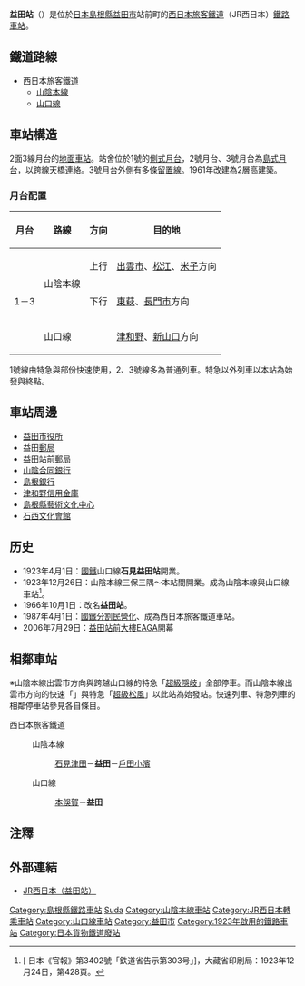 {{NoteTA |G1=Railway |G2=Transport|1 = zh:益田站; zh-cn:益田站; zh-tw:益田車站; zh-hk:益田站; }}
{{日本車站資訊
|公司色 = #0072bc
|文字色 =
|站名 = 益田站
|圖片 = Masuda Station 20170504.jpg
|pxl = 
|圖片說明 = 站房（2017年5月）
|日文原名 = 益田
|平假名 = ますだ
|羅馬拼音 = Masuda
|電報略號 = マス
|所在地 = {{JPN}}[[島根縣|島根縣]][[益田市|益田市]]驛前町105番2號
|車站構造 = [[地面車站|地面車站]]
|月台配置 = 2面3線
|啟用年月日 = 1923年（[[大正|大正]]12年）4月1日
|乘客人數 = 569
|統計年度 = 2013年
|轉車 =
|備註 = 直營站、設有[[綠窗口|綠窗口]]
|全寬備註 = * 1966年由石見益田站改稱。<br/>此站至木俁賀和戶田小濱之間設有JR西日本米子支社與廣島支社的境界標。本站以及石見津田站方向屬米子支社管轄。
|adjacent = {{Adjacent stations|system=西日本旅客鐵道|
line1=山陰本線|left1=|right1=戶田小濱|through-left1=[[山陰本線|山陰本線]]|note-mid1=距離[[京都站|京都]]514.5km|note-right1=9.8km|
line2=SD|left2=石見津田|right2=|note-left2=7.3km|note-mid2=距離[[京都站|京都]]514.5km|through-right2=[[山陰本線|山陰本線]]|
line3=山口線|left3=本俁賀|right3=|note-left3=4.3km|note-mid3=距離[[新山口站|新山口]]93.9km|note-right3=}}
}}
'''益田站'''（{{jpn|j=益田駅|hg=ますだえき|rm=Masuda eki|f=y}}）是位於[[日本|日本]][[島根縣|島根縣]][[益田市|益田市]]站前町的[[西日本旅客鐵道|西日本旅客鐵道]]（JR西日本）[[鐵路車站|鐵路車站]]。

==鐵道路線==
*西日本旅客鐵道
**[[山陰本線|山陰本線]]
**[[山口線|山口線]]

== 車站構造 ==
2面3線月台的[[地面車站|地面車站]]。站舍位於1號的[[側式月台|側式月台]]，2號月台、3號月台為[[島式月台|島式月台]]，以跨線天橋連絡。3號月台外側有多條[[留置線|留置線]]。1961年改建為2層高建築。
=== 月台配置 ===
<!-- 站の管轄は米子支社であるが、当站以西、以南は廣島支社管轄路線のため、便宜上廣島支社のラインカラーを使用する。なお、当站以東ではこのラインカラーを使用しないこと。--->
{| class="wikitable"
!月台!!路線!!方向!!目的地
|-
!rowspan="3"|1－3
|rowspan="2"| {{JR西路線記號|S|D}} 山陰本線
| style="text-align:center" | 上行
|[[出雲市站|出雲市]]、[[松江站_(日本)|松江]]、[[米子站|米子]]方向
|-
| style="text-align:center" | 下行
|[[東萩站|東萩]]、[[長門市站|長門市]]方向
|-
| colspan="2"| {{color|#999999|■}}山口線
|[[津和野站|津和野]]、[[新山口站|新山口]]方向
|}

1號線由特急與部份快速使用，2、3號線多為普通列車。特急以外列車以本站為始發與終點。

==車站周邊==
*[[益田市|益田市役所]]
*益田[[郵局|郵局]]
*益田站前[[郵局|郵局]]
*[[山陰合同銀行|山陰合同銀行]]
*[[島根銀行|島根銀行]]
*[[津和野信用金庫|津和野信用金庫]]
*[[島根縣藝術文化中心|島根縣藝術文化中心]]
*[[石西文化會館|石西文化會館]]

==历史==
*1923年4月1日：[[日本國有鐵道|國鐵]]山口線'''石見益田站'''開業。
*1923年12月26日：山陰本線三保三隅～本站間開業。成為山陰本線與山口線車站<ref>[{{NDLDC|2955549/2}} 日本《官報》第3402號「鉄道省告示第303号」]，大藏省印刷局：1923年12月24日，第428頁。</ref>。
*1966年10月1日：改名'''益田站'''。
*1987年4月1日：[[國鐵分割民營化|國鐵分割民營化]]、成為西日本旅客鐵道車站。
*2006年7月29日：[[益田站前大樓EAGA|益田站前大樓EAGA]]開幕

== 相鄰車站 ==
※山陰本線出雲市方向與跨越山口線的特急「[[隱岐號列車|超級隱岐]]」全部停車。而山陰本線出雲市方向的快速「{{link-ja|Aqua Liner (列車)|アクアライナー (列車)|Aqua Liner}}」與特急「[[松風號列車|超級松風]]」以此站為始發站。快速列車、特急列車的相鄰停車站參見各自條目。
; 西日本旅客鐵道
: {{JR西路線記號|S|D}} 山陰本線
:: [[石見津田站|石見津田]]－'''益田'''－[[戶田小濱站|戶田小濱]]
: {{color|#999999|■}}山口線
:: [[本俁賀站|本俁賀]]－'''益田'''

==注釋==
{{reflist}}

==外部連結==
* [http://www.jr-odekake.net/eki/top.php?id=0640772 JR西日本（益田站）] {{Wayback|url=http://www.jr-odekake.net/eki/top.php?id=0640772 |date=20190605070439 }}
{{commonscat|Masuda Station}}
{{山陰本線 (出雲地區)}}
{{山陰本線 (長門地區)}}
{{山口線}}

{{DEFAULTSORT:Masuda}}
[[Category:島根縣鐵路車站|Category:島根縣鐵路車站]]
[[Category:日本鐵路車站_Ma|Suda]]
[[Category:山陰本線車站|Category:山陰本線車站]]
[[Category:JR西日本轉乘車站|Category:JR西日本轉乘車站]]
[[Category:山口線車站|Category:山口線車站]]
[[Category:益田市|Category:益田市]]
[[Category:1923年啟用的鐵路車站|Category:1923年啟用的鐵路車站]]
[[Category:日本貨物鐵道廢站|Category:日本貨物鐵道廢站]]